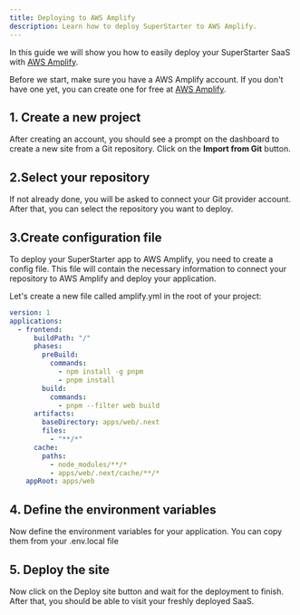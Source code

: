 ```yaml
---
title: Deploying to AWS Amplify
description: Learn how to deploy SuperStarter to AWS Amplify.
---
```



In this guide we will show you how to easily deploy your SuperStarter SaaS with [AWS Amplify](https://aws.amazon.com/amplify/).

Before we start, make sure you have a AWS Amplify account. If you don't have one yet, you can create one for free at [AWS Amplify](https://aws.amazon.com/amplify/).

## 1. Create a new project
After creating an account, you should see a prompt on the dashboard to create a new site from a Git repository. Click on the **Import from Git** button.


## 2.Select your repository 
If not already done, you will be asked to connect your Git provider account. After that, you can select the repository you want to deploy.

## 3.Create configuration file

To deploy your SuperStarter app to AWS Amplify, you need to create a config file. This file will contain the necessary information to connect your repository to AWS Amplify and deploy your application.

Let's create a new file called amplify.yml in the root of your project:
```yml amplify.yml
version: 1
applications:
  - frontend:
      buildPath: "/"
      phases:
        preBuild:
          commands:
            - npm install -g pnpm
            - pnpm install
        build:
          commands:
            - pnpm --filter web build
      artifacts:
        baseDirectory: apps/web/.next
        files:
          - "**/*"
      cache:
        paths:
          - node_modules/**/*
          - apps/web/.next/cache/**/*
    appRoot: apps/web
```

## 4. Define the environment variables
Now define the environment variables for your application. You can copy them from your .env.local file

## 5. Deploy the site
Now click on the Deploy site button and wait for the deployment to finish. After that, you should be able to visit your freshly deployed SaaS.


